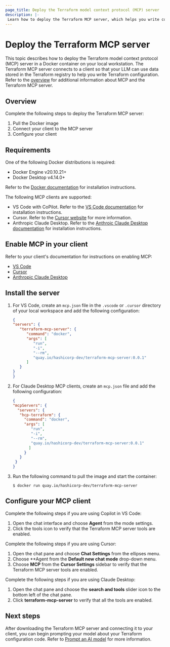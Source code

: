 ```yaml
---
page_title: Deploy the Terraform model context protocol (MCP) server 
description: |-
 Learn how to deploy the Terraform MCP server, which helps you write configuration using LLM responses sourced from the Terraform registry.
---
```


# Deploy the Terraform MCP server

This topic describes how to deploy the Terraform model context protocol (MCP) server in a Docker container on your local workstation. The Terraform MCP server connects to a client so that your LLM can use data stored in the Terraform registry to help you write Terraform configuration. Refer to the [overview](/terraform/docs/tools/mcp-server) for additional information about MCP and the Terraform MCP server.

## Overview

Complete the following steps to deploy the Terraform MCP server:

1. Pull the Docker image 
1. Connect your client to the MCP server
1. Configure your client

## Requirements

One of the following Docker distributions is required:

- Docker Engine v20.10.21+
- Docker Desktop v4.14.0+

Refer to the [Docker documentation](https://docs.docker.com/desktop) for installation instructions.

The following MCP clients are supported:

- VS Code with CoPilot. Refer to the [VS Code documentation](https://code.visualstudio.com/docs) for installation instructions.
- Cursor. Refer to the [Cursor website](https://www.cursor.com) for more information.
- Anthropic Claude Desktop. Refer to the [Anthroic Claude Desktop documentation](https://support.anthropic.com/en/articles/10065433-installing-claude-for-desktop) for installation instructions.

## Enable MCP in your client

Refer to your client's documentation for instructions on enabling MCP:

- [VS Code](https://code.visualstudio.com/docs/copilot/chat/mcp-servers)
- [Cursor](https://docs.cursor.com/context/model-context-protocol#configuring-mcp-servers)
- [Anthropic Claude Desktop](https://modelcontextprotocol.io/quickstart/user)

## Install the server

1. For VS Code, create an `mcp.json` file in the `.vscode` or `.cursor` directory of your local workspace and add the following configuration: 

   ```json
   {
   "servers": {
      "terraform-mcp-server": {
         "command": "docker",
         "args": [
            "run",
            "-i",
            "--rm",
            "quay.io/hashicorp-dev/terraform-mcp-server:0.0.1"
         ]
      }
   }
   }
   ```

1. For Claude Desktop MCP clients, create an `mcp.json` file and add the following configuration: 

   ```json
   {
   "mcpServers": {
     "servers": {
      "hcp-terraform": {
        "command": "docker",
        "args": [
           "run",
           "-i",
           "--rm",
           "quay.io/hashicorp-dev/terraform-mcp-server:0.0.1"
          ]
        }
      }
    }
   }
   ```

1. Run the following command to pull the image and start the container:

   ```shell-session
   $ docker run quay.io/hashicorp-dev/terraform-mcp-server
   ```
## Configure your MCP client

Complete the following steps if you are using Copilot in VS Code: 

1. Open the chat interface and choose **Agent** from the mode settings. 
1. Click the tools icon to verify that the Terraform MCP server tools are enabled.

Complete the following steps if you are using Cursor:
1. Open the chat pane and choose **Chat Settings** from the ellipses menu. 
1. Choose **Agent from the **Default new chat mode** drop-down menu.
1. Choose **MCP** from the **Cursor Settings** sidebar to verify that the Terraform MCP server tools are enabled.

Complete the following steps if you are using Claude Desktop:
1. Open the chat pane and choose the **search and tools** slider icon to the bottom left of the chat pane.
1. Click **terraform-mcp-server** to verify that all the tools are enabled.

## Next steps

After downloading the Terraform MCP server and connecting it to your client, you can begin prompting your model about your Terraform configuration code. Refer to [Prompt an AI model](/terraform/docs/tools/mcp-server/prompt) for more information.

